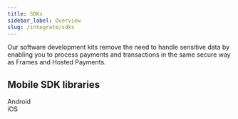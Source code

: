 ```yaml
---
title: SDKs
sidebar_label: Overview
slug: /integrate/sdks
---
```


Our software development kits remove the need to handle sensitive data by enabling you to process payments and transactions in the same secure way as Frames and Hosted Payments.

## Mobile SDK libraries

<div class="row">
  <div class="col col--4">
    <Card
      image="/img/docs/integrate/sdks/android-logo.svg"
      link="/docs/integrate/sdks/android"
      action="Android">
      Android
    </Card>
  </div>
  <div class="col col--4">
    <Card
      image="/img/docs/integrate/sdks/ios-logo.svg"
      link="/docs/integrate/sdks/ios"
      action="iOS">
      iOS
    </Card>
  </div>
</div>
